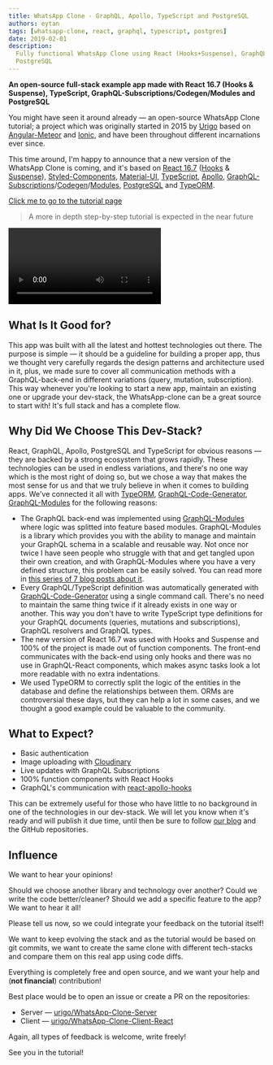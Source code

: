 ```yaml
---
title: WhatsApp Clone - GraphQL, Apollo, TypeScript and PostgreSQL
authors: eytan
tags: [whatsapp-clone, react, graphql, typescript, postgres]
date: 2019-02-01
description:
  Fully functional WhatsApp Clone using React (Hooks+Suspense), GraphQL, Apollo, TypeScript and
  PostgreSQL
---
```


**An open-source full-stack example app made with React 16.7 (Hooks & Suspense), TypeScript,
GraphQL-Subscriptions/Codegen/Modules and PostgreSQL**

You might have seen it around already — an open-source WhatsApp Clone tutorial; a project which was
originally started in 2015 by [Urigo](https://github.com/urigo) based on
[Angular-Meteor](https://angular-meteor.com/tutorials/whatsapp2-tutorial) and
[Ionic](https://ionicframework.com), and have been throughout different incarnations ever since.

This time around, I'm happy to announce that a new version of the WhatsApp Clone is coming, and it's
based on [React 16.7](https://reactjs.org) ([Hooks](https://reactjs.org/docs/hooks-intro.html) &
[Suspense](https://reactjs.org/docs/react-api.html#suspense)),
[Styled-Components](https://github.com/styled-components/styled-components),
[Material-UI](https://github.com/mui-org/material-ui), [TypeScript](https://typescriptlang.org),
[Apollo](https://apollographql.com),
[GraphQL-Subscriptions](https://youtube.com/watch?v=Wi7P39sF2nw)/[Codegen](https://graphql-code-generator.com)/[Modules](https://graphql-modules.com),
[PostgreSQL](https://postgresql.org) and [TypeORM](https://github.com/typeorm/typeorm).

[Click me to go to the tutorial page](https://tortilla.academy/Urigo/WhatsApp-Clone-Tutorial)

> A more in depth step-by-step tutorial is expected in the near future

<Video
  src="/blog-assets/whatsapp-clone/68ea32458cb9961d5132fe3c6ba8788c.webm"
  title="WE WERE ON A BREAK!!!!"
/>

## What Is It Good for?

This app was built with all the latest and hottest technologies out there. The purpose is simple —
it should be a guideline for building a proper app, thus we thought very carefully regards the
design patterns and architecture used in it, plus, we made sure to cover all communication methods
with a GraphQL-back-end in different variations (query, mutation, subscription). This way whenever
you're looking to start a new app, maintain an existing one or upgrade your dev-stack, the
WhatsApp-clone can be a great source to start with! It's full stack and has a complete flow.

## Why Did We Choose This Dev-Stack?

React, GraphQL, Apollo, PostgreSQL and TypeScript for obvious reasons — they are backed by a strong
ecosystem that grows rapidly. These technologies can be used in endless variations, and there's no
one way which is the most right of doing so, but we chose a way that makes the most sense for us and
that we truly believe in when it comes to building apps. We've connected it all with
[TypeORM](https://github.com/typeorm/typeorm),
[GraphQL-Code-Generator](https://graphql-code-generator.com),
[GraphQL-Modules](https://graphql-modules.com) for the following reasons:

- The GraphQL back-end was implemented using [GraphQL-Modules](https://graphql-modules.com) where
  logic was splitted into feature based modules. GraphQL-Modules is a library which provides you
  with the ability to manage and maintain your GraphQL schema in a scalable and reusable way. Not
  once nor twice I have seen people who struggle with that and get tangled upon their own creation,
  and with GraphQL-Modules where you have a very defined structure, this problem can be easily
  solved. You can read more in [this series of 7 blog posts about it](/blog/graphql-modules).
- Every GraphQL/TypeScript definition was automatically generated with
  [GraphQL-Code-Generator](https://graphql-code-generator.com) using a single command call. There's
  no need to maintain the same thing twice if it already exists in one way or another. This way you
  don't have to write TypeScript type definitions for your GraphQL documents (queries, mutations and
  subscriptions), GraphQL resolvers and GraphQL types.
- The new version of React 16.7 was used with Hooks and Suspense and 100% of the project is made out
  of function components. The front-end communicates with the back-end using only hooks and there
  was no use in GraphQL-React components, which makes async tasks look a lot more readable with no
  extra indentations.
- We used TypeORM to correctly split the logic of the entities in the database and define the
  relationships between them. ORMs are controversial these days, but they can help a lot in some
  cases, and we thought a good example could be valuable to the community.

## What to Expect?

- Basic authentication
- Image uploading with [Cloudinary](https://cloudinary.com)
- Live updates with GraphQL Subscriptions
- 100% function components with React Hooks
- GraphQL's communication with
  [react-apollo-hooks](https://github.com/trojanowski/react-apollo-hooks)

This can be extremely useful for those who have little to no background in one of the technologies
in our dev-stack. We will let you know when it's ready and will publish it due time, until then be
sure to follow [our blog](/blog) and the GitHub repositories.

## Influence

We want to hear your opinions!

Should we choose another library and technology over another? Could we write the code
better/cleaner? Should we add a specific feature to the app? We want to hear it all!

Please tell us now, so we could integrate your feedback on the tutorial itself!

We want to keep evolving the stack and as the tutorial would be based on git commits, we want to
create the same clone with different tech-stacks and compare them on this real app using code diffs.

Everything is completely free and open source, and we want your help and (**not financial**)
contribution!

Best place would be to open an issue or create a PR on the repositories:

- Server — [urigo/WhatsApp-Clone-Server](https://github.com/Urigo/WhatsApp-Clone-server)
- Client — [urigo/WhatsApp-Clone-Client-React](https://github.com/Urigo/WhatsApp-Clone-Client-React)

Again, all types of feedback is welcome, write freely!

See you in the tutorial!
